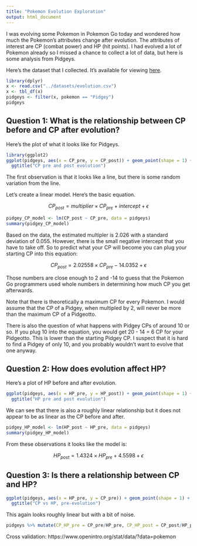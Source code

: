```yaml
---
title: "Pokemon Evolution Exploration"
output: html_document
---
```


I was evolving some Pokemon in Pokemon Go today and wondered how much the Pokemon's attributes change after evolution. The attributes of interest are CP (combat power) and HP (hit points). I had evolved a lot of Pokemon already so I missed a chance to collect a lot of data, but here is some analysis from Pidgeys.

Here's the dataset that I collected. It's available for viewing [here](https://docs.google.com/spreadsheets/d/1kzYLqVn0-sA0ffGscNco9QkkC_0bce22S7pafiUs0uE/edit?usp=sharing).

```r
library(dplyr)
x <- read.csv("../datasets/evolution.csv")
x <- tbl_df(x)
pidgeys <- filter(x, pokemon == "Pidgey")
pidgeys
```

## Question 1: What is the relationship between CP before and CP after evolution?

Here's the plot of what it looks like for Pidgeys.

```r
library(ggplot2)
ggplot(pidgeys, aes(x = CP_pre, y = CP_post)) + geom_point(shape = 1) + 
  ggtitle("CP pre and post evolution")
```

The first observation is that it looks like a line, but there is some random variation from the line. 

Let's create a linear model. Here's the basic equation.

$$ CP_{post} = multiplier \times CP_{pre} + intercept + \epsilon$$

```r
pidgey_CP_model <- lm(CP_post ~ CP_pre, data = pidgeys)
summary(pidgey_CP_model)
```

Based on the data, the estimated multipler is 2.026 with a standard deviation of 0.055. However, there is the small negative intercept that you have to take off. So to predict what your CP will become you can plug your starting CP into this equation:

$$ CP_{post} = 2.02558 \times CP_{pre} - 14.0352 + \epsilon$$

Those numbers are close enough to 2 and -14 to guess that the Pokemon Go programmers used whole numbers in determining how much CP you get afterwards. 

Note that there is theoretically a maximum CP for every Pokemon. I would assume that the CP of a Pidgey, when multipled by 2, will never be more than the maximum CP of a Pidgeotto.

There is also the question of what happens with Pidgey CPs of around 10 or so. If you plug 10 into the equation, you would get 20 - 14 = 6 CP for your Pidgeotto. This is lower than the starting Pidgey CP. I suspect that it is hard to find a Pidgey of only 10, and you probably wouldn't want to evolve that one anyway.

## Question 2: How does evolution affect HP?

Here's a plot of HP before and after evolution. 
```r
ggplot(pidgeys, aes(x = HP_pre, y = HP_post)) + geom_point(shape = 1) + 
  ggtitle("HP pre and post evolution")
```

We can see that there is also a roughly linear relationship but it does not appear to be as linear as the CP before and after.

```r
pidgey_HP_model <- lm(HP_post ~ HP_pre, data = pidgeys)
summary(pidgey_HP_model)
```

From these observations it looks like the model is:

$$HP_{post} = 1.4324 \times HP_{pre} + 4.5598 + \epsilon$$

## Question 3: Is there a relationship between CP and HP?
```r
ggplot(pidgeys, aes(x = HP_pre, y = CP_pre)) + geom_point(shape = 1) + 
  ggtitle("CP vs HP, pre-evolution")
```
This again looks roughly linear but with a bit of noise.

```r
pidgeys %>% mutate(CP_HP_pre = CP_pre/HP_pre, CP_HP_post = CP_post/HP_post)
```


Cross validation: https://www.openintro.org/stat/data/?data=pokemon